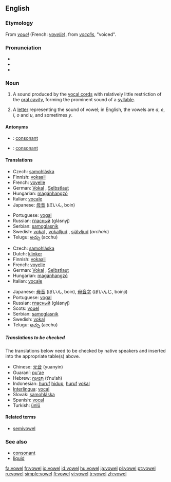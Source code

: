 ==English==
{{wikipedia}}
===Etymology===
From {{OF.}} ''[[vouel]]'' (French: ''[[voyelle]]''), from {{L.}} ''[[vocalis]]'', "voiced".

===Pronunciation===
*{{IPA|/ˈvaʊəl/}}
*{{audio|en-us-vowel.ogg|Audio (US)}}
*{{rhymes|aʊəl}}

===Noun===
{{en-noun}}

# {{phonetics}} A sound produced by the [[vocal cords]] with relatively little restriction of the [[oral cavity]], forming the prominent sound of a [[syllable]].
# A [[letter]] representing the sound of vowel; in English, the vowels are ''a'', ''e'', ''i'', ''o'' and ''u'', and  sometimes ''y''.

====Antonyms====
*{{italbrac|sound}}: [[consonant]]
*{{italbrac|letter}}: [[consonant]]

====Translations====
{{trans-top|sound}}
*Czech: [[samohláska]] {{f}}
*Finnish: [[vokaali]]
*French: [[voyelle]] {{f}}
*German: [[Vokal]] {{m}}, [[Selbstlaut]] {{m}}
*Hungarian: [[magánhangzó]]
*Italian: [[vocale]] {{f}}
*Japanese: [[母音]] (ぼいん, boin)
{{trans-mid}}
*Portuguese: [[vogal]] {{f}}
*Russian: [[гласный]] (glásnyj) {{m}}
*Serbian: [[samoglasnik]]
*Swedish: [[vokal]] {{c}}, [[vokalljud]] {{n}}, [[självljud]] {{n}} (''archaic'')
*Telugu: [[అచ్చు]] (acchu)
{{trans-bottom}}

{{trans-top|letter}}
*Czech: [[samohláska]] {{f}}
*Dutch: [[klinker]] {{m}}
*Finnish: [[vokaali]]
*French: [[voyelle]] {{f}}
*German: [[Vokal]] {{m}}, [[Selbstlaut]] {{m}}
*Hungarian: [[magánhangzó]]
*Italian: [[vocale]] {{f}}
{{trans-mid}}
*Japanese: [[母音]] (ぼいん, boin), [[母音字]] (ぼいんじ, boinji)
*Portuguese: [[vogal]] {{f}}
*Russian: [[гласный]] (glásnyj) {{m}}
*Scots: [[vouel]]
*Serbian: [[samoglasnik]]
*Swedish: [[vokal]] {{c}}
*Telugu: [[అచ్చు]] (acchu)
{{trans-bottom}}

=====Translations to be checked=====
The translations below need to be checked by native speakers and inserted into the appropriate table(s) above.

*Chinese: [[元音]] (yuanyin)
*Guaraní: [[pu'ae]]
*Hebrew: [[תנועה|תְּנוּעָה]] (t’nu‘ah) {{f}}
*Indonesian: [[huruf]] [[hidup]], [[huruf]] [[vokal]]
*[[Interlingua]]: [[vocal#Interlingua|vocal]]
*Slovak: [[samohláska]] {{f}}
*Spanish: [[vocal#Spanish|vocal]] {{f}}
*Turkish: [[ünlü]]

====Related terms====
*[[semivowel]]

===See also===
*[[consonant]]
*[[liquid]]

[[fa:vowel]]
[[fr:vowel]]
[[io:vowel]]
[[id:vowel]]
[[hu:vowel]]
[[ja:vowel]]
[[pl:vowel]]
[[pt:vowel]]
[[ru:vowel]]
[[simple:vowel]]
[[fi:vowel]]
[[vi:vowel]]
[[tr:vowel]]
[[zh:vowel]]